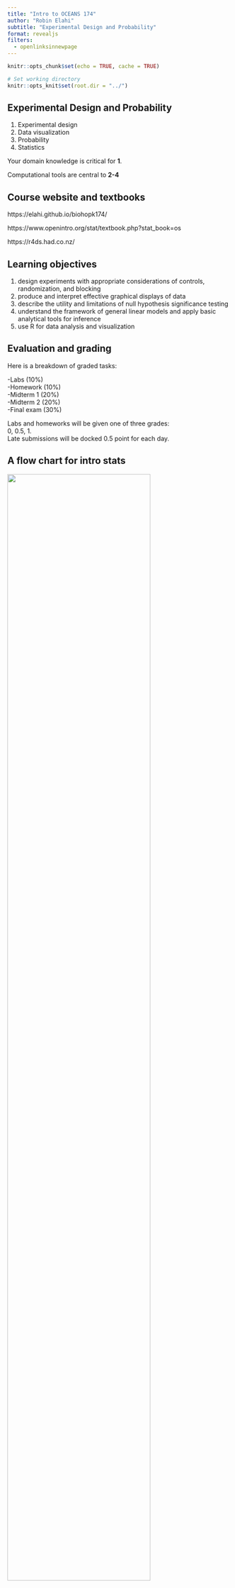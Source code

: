 ```yaml
---
title: "Intro to OCEANS 174"
author: "Robin Elahi"
subtitle: "Experimental Design and Probability"
format: revealjs
filters:
  - openlinksinnewpage
---
```


```r
knitr::opts_chunk$set(echo = TRUE, cache = TRUE)

# Set working directory
knitr::opts_knit$set(root.dir = "../")
```

## Experimental Design and Probability

1.  Experimental design
2.  Data visualization
3.  Probability
4.  Statistics

Your domain knowledge is critical for **1**.

Computational tools are central to **2-4**

## Course website and textbooks

https://elahi.github.io/biohopk174/

https://www.openintro.org/stat/textbook.php?stat_book=os

https://r4ds.had.co.nz/

## Learning objectives

1.  design experiments with appropriate considerations of controls, randomization, and blocking
2.  produce and interpret effective graphical displays of data
3.  describe the utility and limitations of null hypothesis significance testing
4.  understand the framework of general linear models and apply basic analytical tools for inference
5.  use R for data analysis and visualization

## Evaluation and grading

Here is a breakdown of graded tasks:

-Labs (10%)\
-Homework (10%)\
-Midterm 1 (20%)\
-Midterm 2 (20%)\
-Final exam (30%)

Labs and homeworks will be given one of three grades:\
0, 0.5, 1.\
Late submissions will be docked 0.5 point for each day.

## A flow chart for intro stats

![](images/sr_fig_1.1.jpg){width="80%"}

## Linear models as a unifying framework

We will learn the essentials

-   t-tests
-   regression
-   analysis of variance

in the context of linear models:

$$ y = \alpha + \beta x $$

## Fixed vs growth mindset

```{=tex}
\begincols
  \begincol{.5\textwidth}
```
![](images/carol_dweck.jpg){width="100%"}

\endcol \begincol{.5\textwidth}

![](images/young_mj.jpg){width="100%"}

\endcol \endcols

## Tips for success

Read materials before AND after class

Participate, ask questions

Do not procrastinate

Teamwork (introduce yourself to your neighbor, swap #s)

## Two axioms

> 1.  If you cannot present the results of your statistical test in simple graphical form, do not trust the statistics.

> 2.  Do the graph and the statistics. If the statistics agree with the graph, then publish the statistics. If the statistics do not agree with the graph, then publish the graph and throw out the statistics.

## Two myths

> 1.  It does not matter how you collect your data, there will always be a statistical 'fix' that will allow you to analyze them.

> 2.  If you collect lots of data something interesting will come out, and you'll be able to detect even very subtle effects

## The central tenet

Your **sample** of data points must be **independent** and **representative** of the **population**

![](images/population_sample.png){width="100%"}

If not, your **inferences** will be questionable (at best) or misleading (at worst).

# Some core statistical concepts

## Statistics vs parameters

. . .

A **statistic** is

:   a numerical description of a sample

. . .

A **parameter** is

:   a numerical attribute of a population

. . .

Often, *statistics* are used to estimate *parameters*.

## The two heads of classical statistics

-   estimating parameters, with uncertainty *(confidence intervals)*

-   evaluating (in-)consistency with a particular situation *(*$p$-values)

. . .

-   What do these data tell us about the world?

-   How strongly do we believe it?

## Lurking, behind everything:

is *uncertainty,* thanks to:

. . .

-   actual differences of biological interest (*process* uncertainty)

. . .

-   uninteresting differences due to sampling variation and measurement error (*observation* uncertainty)

. . .

How do we understand uncertainty, concretely and quantitatively?

. . .

-   with *models*.

## Break

Stand up! Stretch! Get a drink, use the restroom.

Then, with a partner(s), go to a board and discuss the following:

-   something...

## Data story

Low et al (2016) examined the effects of two different anesthetics on aspects of the physiology of the mouse. Twelve mice were anesthetized with isoflurane and eleven mice were anesthetized with alpha chloralose and blood CO~2~ levels were recorded after 120 minutes. The H~0~ was that there was no difference between the anesthetics in the mean blood CO~2~ level. This is an independent comparison because individual mice were only given one of the two anesthetics.

## R

```r
library(tidyverse)
library(car)

theme_set(theme_bw(base_size = 16) + 
            theme(panel.grid.minor = element_blank(), 
                  strip.background = element_blank()))
```

## The data

```r
low <- read.csv("data/lowco2.csv")
```

 

. . .

```r
names(low)
```

\

. . .

```r
dim(low)
```

\

. . .

```r
str(low)
```

## Visualize data

```r
low %>% 
  ggplot(aes(anesth, co2)) + 
  geom_point(alpha = 0.5, size = 5) + 
  labs(x = "Anesthetic", y = "CO2") + 
  theme_bw(base_size = 24)
```

## Summarizing data: point estimates and variability

```r
low %>%  
  group_by(anesth) %>% 
  summarise(n = n(), 
            mean = mean(co2),
            median = median(co2),
            sd = sd(co2), 
            variance = var(co2), 
            se = sd / sqrt(n)
            )
```

## Your turn

With a partner, go to the [website](https://elahi.github.io/qk2e/), check out the [source code](https://github.com/elahi/qk2e), and work though the [Chapter 2 notes](https://elahi.github.io/qk2e/chapter_notes/chapter2.html) together.
